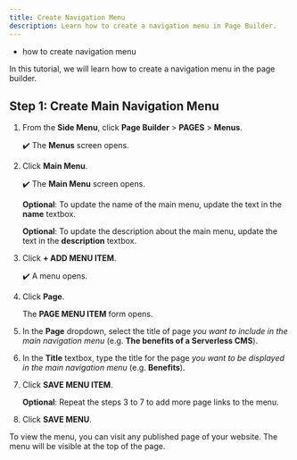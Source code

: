 ```yaml
---
title: Create Navigation Menu
description: Learn how to create a navigation menu in Page Builder.
---
```



<Alert type="success" title="WHAT YOU'LL LEARN">

- how to create navigation menu

</Alert>

In this tutorial, we will learn how to create a navigation menu in the page builder.

## Step 1: Create Main Navigation Menu

1. From the **Side Menu**, click **Page Builder** > **PAGES** > **Menus**.

    ✔️ The **Menus** screen opens.

2. Click **Main Menu**.

    ✔️ The **Main Menu** screen opens.

    **Optional**: To update the name of the main menu, update the text in the **name** textbox.

    **Optional**: To update the description about the main menu, update the text in the **description** textbox.

3. Click **+ ADD MENU ITEM**.

    ✔️ A menu opens.

4. Click **Page**.

    The **PAGE MENU ITEM** form opens.

5. In the **Page** dropdown, select the title of page *you want to include in the main navigation menu* (e.g. **The benefits of a Serverless CMS**).

6. In the **Title** textbox, type the title for the page *you want to be displayed in the main navigation menu* (e.g. **Benefits**).

7. Click **SAVE MENU ITEM**.

    **Optional**: Repeat the steps 3 to 7 to add more page links to the menu.

8. Click **SAVE MENU**.

To view the menu, you can visit any published page of your website. The menu will be visible at the top of the page.